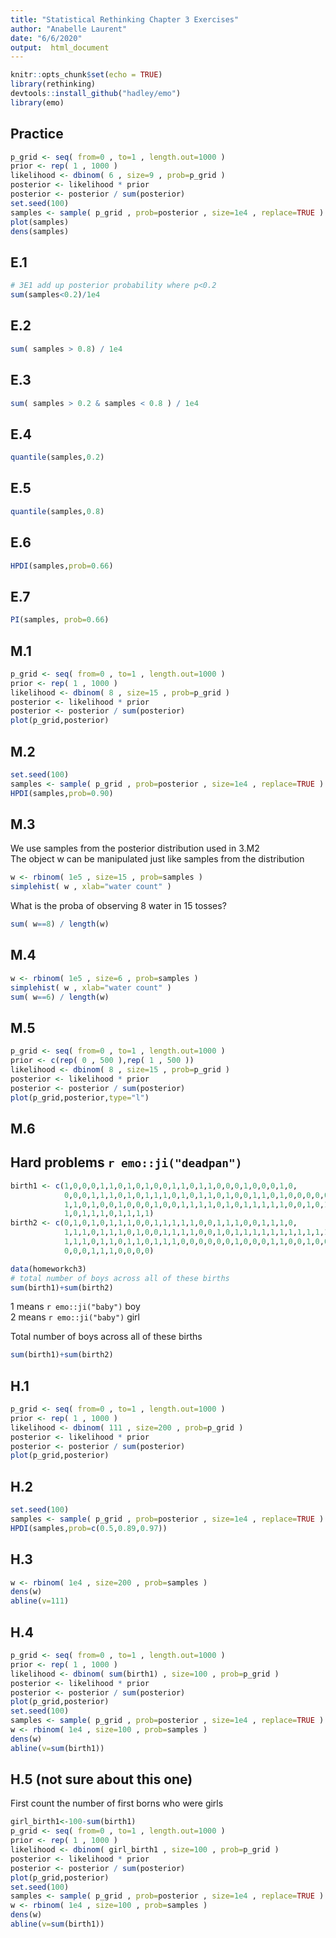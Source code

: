 ```yaml
---
title: "Statistical Rethinking Chapter 3 Exercises"
author: "Anabelle Laurent"
date: "6/6/2020"
output:  html_document
---
```


```r
knitr::opts_chunk$set(echo = TRUE)
library(rethinking)
devtools::install_github("hadley/emo")
library(emo)
```

## Practice

```r
p_grid <- seq( from=0 , to=1 , length.out=1000 )
prior <- rep( 1 , 1000 )
likelihood <- dbinom( 6 , size=9 , prob=p_grid )
posterior <- likelihood * prior
posterior <- posterior / sum(posterior)
set.seed(100)
samples <- sample( p_grid , prob=posterior , size=1e4 , replace=TRUE )
plot(samples)
dens(samples)
```


## E.1
```r
# 3E1 add up posterior probability where p<0.2
sum(samples<0.2)/1e4
```

## E.2
```r
sum( samples > 0.8) / 1e4
```

## E.3
```r
sum( samples > 0.2 & samples < 0.8 ) / 1e4
```

## E.4
```r
quantile(samples,0.2)
```

## E.5
```r
quantile(samples,0.8)
```

## E.6
```r
HPDI(samples,prob=0.66)
```

## E.7
```r
PI(samples, prob=0.66)
```

## M.1
```r
p_grid <- seq( from=0 , to=1 , length.out=1000 )
prior <- rep( 1 , 1000 )
likelihood <- dbinom( 8 , size=15 , prob=p_grid )
posterior <- likelihood * prior
posterior <- posterior / sum(posterior)
plot(p_grid,posterior)
```

## M.2
```r
set.seed(100)
samples <- sample( p_grid , prob=posterior , size=1e4 , replace=TRUE )
HPDI(samples,prob=0.90)
```

## M.3
We use samples from the posterior distribution used in 3.M2  
The object w can be manipulated just like samples from the distribution 

```r
w <- rbinom( 1e5 , size=15 , prob=samples )
simplehist( w , xlab="water count" )

```

What is the proba of observing 8 water in 15 tosses?
```r
sum( w==8) / length(w)
```

## M.4
```r
w <- rbinom( 1e5 , size=6 , prob=samples )
simplehist( w , xlab="water count" )
sum( w==6) / length(w)
```

## M.5 
```r
p_grid <- seq( from=0 , to=1 , length.out=1000 )
prior <- c(rep( 0 , 500 ),rep( 1 , 500 ))
likelihood <- dbinom( 8 , size=15 , prob=p_grid )
posterior <- likelihood * prior
posterior <- posterior / sum(posterior)
plot(p_grid,posterior,type="l")
```

## M.6

## Hard problems `r emo::ji("deadpan")`

```r
birth1 <- c(1,0,0,0,1,1,0,1,0,1,0,0,1,1,0,1,1,0,0,0,1,0,0,0,1,0,
            0,0,0,1,1,1,0,1,0,1,1,1,0,1,0,1,1,0,1,0,0,1,1,0,1,0,0,0,0,0,0,0,
            1,1,0,1,0,0,1,0,0,0,1,0,0,1,1,1,1,0,1,0,1,1,1,1,1,0,0,1,0,1,1,0,
            1,0,1,1,1,0,1,1,1,1)
birth2 <- c(0,1,0,1,0,1,1,1,0,0,1,1,1,1,1,0,0,1,1,1,0,0,1,1,1,0,
            1,1,1,0,1,1,1,0,1,0,0,1,1,1,1,0,0,1,0,1,1,1,1,1,1,1,1,1,1,1,1,1,
            1,1,1,0,1,1,0,1,1,0,1,1,1,0,0,0,0,0,0,1,0,0,0,1,1,0,0,1,0,0,1,1,
            0,0,0,1,1,1,0,0,0,0)

data(homeworkch3)
# total number of boys across all of these births
sum(birth1)+sum(birth2)
```

1 means `r emo::ji("baby")` boy  
2 means `r emo::ji("baby")` girl  

Total number of boys across all of these births  
```r
sum(birth1)+sum(birth2)
```
 
## H.1
```r
p_grid <- seq( from=0 , to=1 , length.out=1000 )
prior <- rep( 1 , 1000 )
likelihood <- dbinom( 111 , size=200 , prob=p_grid )
posterior <- likelihood * prior
posterior <- posterior / sum(posterior)
plot(p_grid,posterior)
```

## H.2
```r
set.seed(100)
samples <- sample( p_grid , prob=posterior , size=1e4 , replace=TRUE )
HPDI(samples,prob=c(0.5,0.89,0.97))
```

## H.3
```r
w <- rbinom( 1e4 , size=200 , prob=samples )
dens(w) 
abline(v=111)
```

## H.4
```r
p_grid <- seq( from=0 , to=1 , length.out=1000 )
prior <- rep( 1 , 1000 )
likelihood <- dbinom( sum(birth1) , size=100 , prob=p_grid )
posterior <- likelihood * prior
posterior <- posterior / sum(posterior)
plot(p_grid,posterior)
set.seed(100)
samples <- sample( p_grid , prob=posterior , size=1e4 , replace=TRUE )
w <- rbinom( 1e4 , size=100 , prob=samples )
dens(w) 
abline(v=sum(birth1))
```

## H.5 (not sure about this one)

First count the number of first borns who were girls
```r
girl_birth1<-100-sum(birth1)
p_grid <- seq( from=0 , to=1 , length.out=1000 )
prior <- rep( 1 , 1000 )
likelihood <- dbinom( girl_birth1 , size=100 , prob=p_grid )
posterior <- likelihood * prior
posterior <- posterior / sum(posterior)
plot(p_grid,posterior)
set.seed(100)
samples <- sample( p_grid , prob=posterior , size=1e4 , replace=TRUE )
w <- rbinom( 1e4 , size=100 , prob=samples )
dens(w) 
abline(v=sum(birth1))
```


